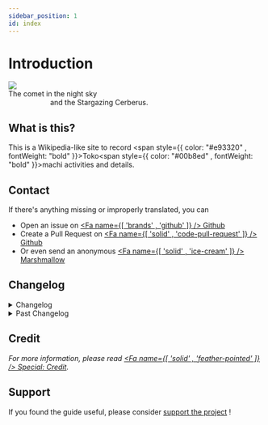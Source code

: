 ```yaml
---
sidebar_position: 1
id: index
---
```



# Introduction

<p style={{ textAlign: 'center', fontStyle: 'italic' }}>
  <img src={require('./intro.png').default} style={{ width: '10rem', height: '10rem' }} />
  <br />
  The comet in the night
  sky&nbsp;&nbsp;&nbsp;&nbsp;&nbsp;&nbsp;&nbsp;&nbsp;&nbsp;&nbsp;&nbsp;&nbsp;&nbsp;&nbsp;&nbsp;&nbsp;&nbsp;&nbsp;&nbsp;&nbsp;&nbsp;
  <br />
  &nbsp;&nbsp;&nbsp;&nbsp;&nbsp;&nbsp;&nbsp;&nbsp;&nbsp;&nbsp;&nbsp;&nbsp;&nbsp;&nbsp;&nbsp;&nbsp;&nbsp;&nbsp;&nbsp;&nbsp;&nbsp;and
  the Stargazing Cerberus.
</p>

## What is this?

This is a Wikipedia-like site to record <span style={{ color: "#e93320" , fontWeight: "bold" }}>Toko</span><span style={{ color: "#00b8ed" , fontWeight: "bold" }}>machi</span> activities and details.

## Contact

If there's anything missing or improperly translated, you can

- Open an issue on [<Fa name={[ 'brands' , 'github' ]} /> Github](https://github.com/aozaki-kuro/suisei-toko-history/issues/new)
- Create a Pull Request on [<Fa name={[ 'solid' , 'code-pull-request' ]} /> Github](https://github.com/aozaki-kuro/suisei-toko-history)
- Or even send an anonymous [<Fa name={[ 'solid' , 'ice-cream' ]} /> Marshmallow](https://marshmallow-qa.com/aozaki__)

## Changelog

<details> <summary>Changelog</summary>

2022-02-17

- The site framework switched to Docusaurus
- Timeline: 2021 finished
- Fixed several typos and lost events

</details>

<details> <summary>Past Changelog</summary>

2022-02-14

- Search system switched to Algolia
- Fixed several routings

2022-02-12

- Timeline: 2019 and 2020 completed
- Topics: Inui 1st Solo Live done

2022-02-09

- Initial
- Several post updated
- i18n, `zh`, `zh-TW` and `ja` would be added later on

</details>

## Credit

_For more information, please read [<Fa name={[ 'solid' , 'feather-pointed' ]} /> Special: Credit](/special/credit)._

## Support

If you found the guide useful, please consider [support the project](https://ko-fi.com/F1F46CGFC) !
